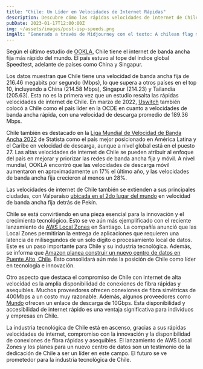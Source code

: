 ```yaml
---
title: "Chile: Un Líder en Velocidades de Internet Rápidas"
description: Descubre cómo las rápidas velocidades de internet de Chile, su compromiso con la innovación y la accesibilidad de internet de fibra óptica asequible lo posicionan como un líder en la industria tecnológica.
pubDate: 2023-01-17T12:00:00Z
img: ~/assets/images/post-isp-speeds.png
imgAlt: "Generado a través de Midjourney con el texto: A chilean flag made of fiber optics, tech concept art, chile, high definition, detailed, realistic, colorful, hopeful --v 4 --ar 3:2"
---
```


Según el último estudio de [OOKLA](https://www.ookla.com/articles/global-index-internet-speed-growth-2022), Chile tiene el internet de banda ancha fija más rápido del mundo. El país estuvo al tope del índice global Speedtest, adelante de países como China y Singapur.

Los datos muestran que Chile tiene una velocidad de banda ancha fija de 216.46 megabits por segundo (Mbps), lo que supera a otros países en el top 10, incluyendo a China (214.58 Mbps), Singapur (214.23) y Tailandia (205.63). Esta no es la primera vez que un estudio resalta las rápidas velocidades de internet de Chile. En marzo de 2022, [Uswitch](https://www.uswitch.com/broadband/global-broadband-index/) también colocó a Chile como el país líder en la OCDE en cuanto a velocidades de banda ancha rápida, con una velocidad de descarga promedio de 189.36 Mbps.

Chile también es destacado en la [Liga Mundial de Velocidad de Banda Ancha 2022](https://es.statista.com/grafico/18015/paises-latinoamericanos-con-mejor-velocidad-de-internet/) de Statista como el país mejor posicionado en América Latina y el Caribe en velocidad de descarga, aunque a nivel global está en el puesto 27. Las altas velocidades de internet de Chile se pueden atribuir al enfoque del país en mejorar y priorizar las redes de banda ancha fija y móvil. A nivel mundial, OOKLA encontró que las velocidades de descarga móvil aumentaron en aproximadamente un 17% el último año, y las velocidades de banda ancha fija crecieron al menos un 28%.

Las velocidades de internet de Chile también se extienden a sus principales ciudades, con Valparaíso [ubicada en el 2do lugar del mundo](https://www.ookla.com/articles/global-index-cities-announcement) en velocidad de banda ancha fija detrás de Pekín.

Chile se está convirtiendo en una pieza esencial para la innovación y el crecimiento tecnológico. Esto se ve aún más ejemplificado con el reciente lanzamiento de [AWS Local Zones](https://www.datacenterdynamics.com/en/news/aws-launches-local-zones-in-perth-and-santiago/) en Santiago. La compañía anunció que las Local Zones permitirían la entrega de aplicaciones que requieren una latencia de milisegundos de un solo dígito o procesamiento local de datos. Este es un paso importante para Chile y su industria tecnológica. Además, se informa que [Amazon planea construir un nuevo centro de datos en Puente Alto, Chile](https://www.biobiochile.cl/noticias/economia/negocios-y-empresas/2022/07/27/amazon-inicia-solicitud-para-la-construccion-de-un-datacenter-en-puente-alto.shtml). Esto consolidará aún más la posición de Chile como líder en tecnología e innovación.

Otro aspecto que destaca el compromiso de Chile con internet de alta velocidad es la amplia disponibilidad de conexiones de fibra rápidas y asequibles. Muchos proveedores ofrecen conexiones de fibra simétricas de 400Mbps a un costo muy razonable. Además, algunos proveedores como [Mundo](https://www.tumundo.cl/fibra-10g/) ofrecen un enlace de descarga de 10Gbps. Esta disponibilidad y accesibilidad de internet rápido es una ventaja significativa para individuos y empresas en Chile.

La industria tecnológica de Chile está en ascenso, gracias a sus rápidas velocidades de internet, compromiso con la innovación y la disponibilidad de conexiones de fibra rápidas y asequibles. El lanzamiento de AWS Local Zones y los planes para un nuevo centro de datos son un testimonio de la dedicación de Chile a ser un líder en este campo. El futuro se ve prometedor para la industria tecnológica de Chile.
